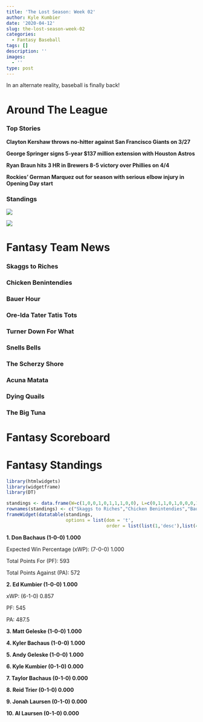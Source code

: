 ```yaml
---
title: 'The Lost Season: Week 02'
author: Kyle Kumbier
date: '2020-04-12'
slug: the-lost-season-week-02
categories:
  - Fantasy Baseball
tags: []
description: ''
images:
  - ''
type: post
---
```


In an alternate reality, baseball is finally back!

# Around The League

### Top Stories

**Clayton Kershaw throws no-hitter against San Francisco Giants on 3/27**

**George Springer signs 5-year $137 million extension with Houston Astros**

**Ryan Braun hits 3 HR in Brewers 8-5 victory over Phillies on 4/4**

**Rockies' German Marquez out for season with serious elbow injury in Opening Day start**

### Standings

![](/img/2020/04/NLstandingsWk1.JPG)

![](/img/2020/04/ALstandingsWk1.JPG)

# Fantasy Team News

### Skaggs to Riches

### Chicken Benintendies

### Bauer Hour

### Ore-Ida Tater Tatis Tots

### Turner Down For What

### Snells Bells

### The Scherzy Shore

### Acuna Matata

### Dying Quails

### The Big Tuna

# Fantasy Scoreboard

# Fantasy Standings

```r
library(htmlwidgets)
library(widgetframe) 
library(DT)

standings <- data.frame(W=c(1,0,0,1,0,1,1,1,0,0), L=c(0,1,1,0,1,0,0,0,1,1), `T`=c(0,0,0,0,0,0,0,0,0,0), PF=c(496.5,572,487.5,593,499,545,504,490.5,449.5,464.5))
rownames(standings) <- c("Skaggs to Riches","Chicken Benintendies","Bauer Hour","Ore-Ida Tater Tatis Tots","Turner Down For What","Snells Bells","The Scherzy Shore","Acuna Matata","Dying Quails","The Big Tuna")
frameWidget(datatable(standings,
                      options = list(dom = 't',
                                     order = list(list(1,'desc'),list(4,'desc')))))
```

**1. Don Bachaus (1-0-0) 1.000**

Expected Win Percentage (xWP): (7-0-0) 1.000

Total Points For (PF): 593

Total Points Against (PA): 572

**2. Ed Kumbier (1-0-0) 1.000**

xWP: (6-1-0) 0.857

PF: 545

PA: 487.5

**3. Matt Geleske (1-0-0) 1.000**

**4. Kyler Bachaus (1-0-0) 1.000**

**5. Andy Geleske (1-0-0) 1.000**

**6. Kyle Kumbier (0-1-0) 0.000**

**7. Taylor Bachaus (0-1-0) 0.000**

**8. Reid Trier (0-1-0) 0.000**

**9. Jonah Laursen (0-1-0) 0.000**

**10. Al Laursen (0-1-0) 0.000**
